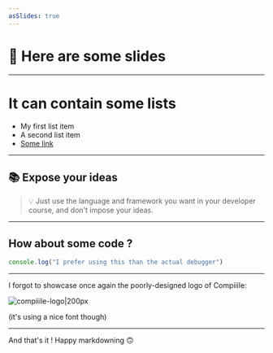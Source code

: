 ```yaml
---
asSlides: true
---
```


# 👋 Here are some slides

---

# It can contain some lists

-   My first list item
-   A second list item
-   [Some link](https://github.com/AlbanCrepel/compiiile)

---

## 📚 Expose your ideas

> 💡 Just use the language and framework you want in your developer course, and don't impose your ideas.

---

## How about some code ?

```javascript
console.log("I prefer using this than the actual debugger")
```

---

I forgot to showcase once again the poorly-designed logo of Compiiile:

![compiiile-logo|200px](./.compiiile/public/favicon.png)

(it's using a nice font though)

---

And that's it ! Happy markdowning :upside_down_face:
